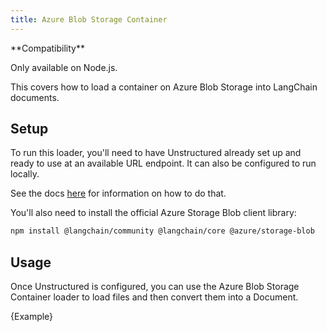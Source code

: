 ```yaml
---
title: Azure Blob Storage Container
---
```


<Tip>
**Compatibility**

Only available on Node.js.
</Tip>

This covers how to load a container on Azure Blob Storage into LangChain documents.

## Setup

To run this loader, you'll need to have Unstructured already set up and ready to use at an available URL endpoint. It can also be configured to run locally.

See the docs [here](/oss/python/integrations/document_loaders/file_loaders/unstructured) for information on how to do that.

You'll also need to install the official Azure Storage Blob client library:

```bash npm2yarn
npm install @langchain/community @langchain/core @azure/storage-blob
```

## Usage

Once Unstructured is configured, you can use the Azure Blob Storage Container loader to load files and then convert them into a Document.


<CodeBlock language="typescript">{Example}</CodeBlock>
